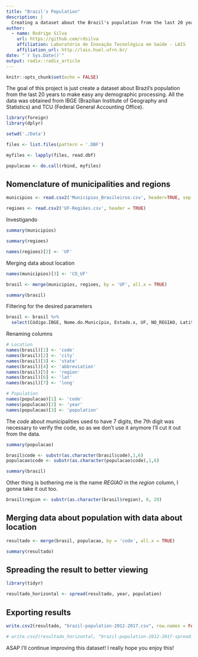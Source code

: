 ```yaml
---
title: "Brazil's Population"
description: |
  Creating a dataset about the Brazil's population from the last 20 yeas (1998 - 2017)
author:
  - name: Rodrigo Silva
    url: https://github.com/rdsilva
    affiliation: Laboratório de Inovação Tecnológica em Saúde - LAIS
    affiliation_url: http://lais.huol.ufrn.br/
date: "`r Sys.Date()`"
output: radix::radix_article
---
```


```r
knitr::opts_chunk$set(echo = FALSE)
```

The goal of this project is just create a dataset about Brazil's population from the last 20 years to make easy any demographic processing. All the data was obtained from IBGE (Brazilian Institute of Geography and Statistics) and TCU (Federal General Accounting Office).

```r
library(foreign)
library(dplyr)
```

```r
setwd('./Data')

files <- list.files(pattern = '.DBF')

myfiles <- lapply(files, read.dbf)

populacao <- do.call(rbind, myfiles)
```

## Nomenclature of municipalities and regions

```r

municipios <- read.csv2('Municipios_Brasileiros.csv', header=TRUE, sep = ',')

regioes <- read.csv2('UF-Regiões.csv', header = TRUE)

```

Investigando

```r
summary(municipios)
```

```r
summary(regioes)
```

```r
names(regioes)[2] <- 'UF'
```



Merging data about location

```r
names(municipios)[3] <- 'CO_UF'

brasil <- merge(municipios, regioes, by = 'UF', all.x = TRUE)
```

```r
summary(brasil)
```


Filtering for the desired parameters

```r
brasil <- brasil %>%
  select(Código.IBGE, Nome.do.Município, Estado.x, UF, NO_REGIAO, Latitude, Longitude)
```

Renaming columns

```r

# Location
names(brasil)[1] <- 'code'
names(brasil)[2] <- 'city'
names(brasil)[3] <- 'state'
names(brasil)[4] <- 'abbreviation'
names(brasil)[5] <- 'region'
names(brasil)[6] <- 'lat'
names(brasil)[7] <- 'long'

# Population
names(populacao)[1] <- 'code'
names(populacao)[2] <- 'year'
names(populacao)[3] <- 'population'

```

The *code* about municipalities used to have 7 digits, the 7th digit was necessary to verify the code, so as we don't use it anymore I'll cut it out from the data. 

```r
summary(populacao)
```


```r
brasil$code <- substr(as.character(brasil$code),1,6)
populacao$code <- substr(as.character(populacao$code),1,6)
```

```r
summary(brasil)
```


Other thing is bothering me is the name *REGIAO* in the *region* column, I gonna take it out too. 

```r
brasil$region <- substr(as.character(brasil$region), 8, 20)
```

## Merging data about population with data about location

```r
resultado <- merge(brasil, populacao, by = 'code', all.x = TRUE)
```

```r
summary(resultado)
```


## Spreading the result to better viewing

```r

library(tidyr)

resultado_horizontal <- spread(resultado, year, population)

```

## Exporting results

```r
write.csv2(resultado, "brazil-population-2012-2017.csv", row.names = FALSE)

# write.csv2(resultado_horizontal, "brazil-population-2012-2017-spread.csv", row.names = FALSE)
```

ASAP I'll continue improving this dataset!
I really hope you enjoy this!


